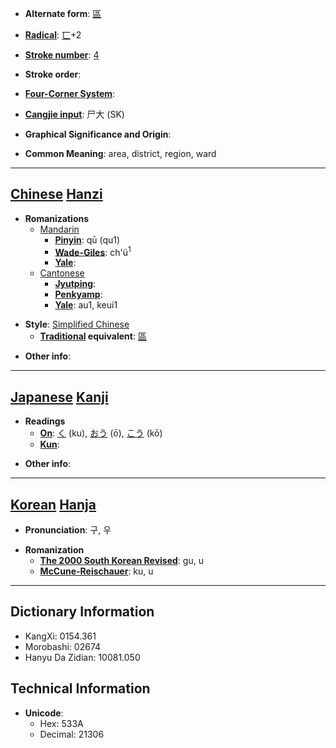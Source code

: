 * '''Alternate form''': [[區]]

* '''[[Wiktionary:Chinese radical index| Radical]]''': [[Wiktionary:Chinese radical index 匸|匸]]+2

* '''[[Wiktionary:Chinese total strokes index|Stroke number]]''': [[Wiktionary:Chinese total strokes index 4|4]]

* '''Stroke order''': 

* '''[[Wiktionary:Chinese four corner index|Four-Corner System]]''': 

* '''[[Wiktionary:Chinese Cangjie index|Cangjie input]]''': 尸大 (SK)

* '''Graphical Significance and Origin''': 

* '''Common Meaning''': area, district, region, ward

----

== [[Chinese]] [[Hanzi]] ==

* '''Romanizations'''
** [[Mandarin]]
*** '''[[Pinyin]]''': qū (qu1)
*** '''[[Wade-Giles]]''': ch'ü<sup>1</sup>
*** '''[[Yale]]''': 
**[[Cantonese]]
***'''[[Jyutping]]''':
***'''[[Penkyamp]]''': 
***'''[[Yale]]''': au1, keui1

* '''Style''': [[Simplified Chinese]] 
** '''[[Traditional Chinese|Traditional]] equivalent''': [[區]]

* '''Other info''': 

----

== [[Japanese]] [[Kanji]] ==

* '''Readings'''
** '''[[On]]''': [[く]] (ku), [[おう]] (ō), [[こう]] (kō)
** '''[[Kun]]''': 

* '''Other info''':  

----

== [[Korean]] [[Hanja]] ==

* '''Pronunciation''': 구, 우

* '''Romanization'''
** '''[[The 2000 South Korean Revised Romanization|The 2000 South Korean Revised]]''': gu, u
** '''[[McCune-Reischauer]]''': ku, u

----

== Dictionary Information ==

* KangXi: 0154.361
* Morobashi: 02674
* Hanyu Da Zidian: 10081.050

== Technical Information ==

* '''Unicode''':
** Hex: 533A
** Decimal: 21306